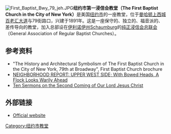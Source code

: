 [[Image:First_Baptist_Bwy_79_jeh.JPG|thumb]]'''纽约市第一浸信会教堂（The First Baptist Church in the City of New York）'''是美国[[纽约市|纽约市]]的一座教堂，位于[[曼哈顿|曼哈顿]][[上西城|上西城]][[百老汇大道|百老汇大道]]与79街路口，兴建于1891年。这是一座保守的、独立的、福音派的、差传导向的教堂，加入总部设在[[伊利诺伊州|伊利诺伊州]]Schaumburg的[[纯正浸信会总联会|纯正浸信会总联会]]（General Association of Regular Baptist Churches）。 

<!-- The church holds 90-minute worship services at 11 a.m. Sundays and midweek activities on Wednesday and Thursday evenings. -->

==参考资料==

{{reflist}}
*"The History and Architectural Symbolism of The First Baptist Church in the City of New York, 79th at Broadway", First Baptist Church brochure
*[https://web.archive.org/web/20120925192639/http://select.nytimes.com/gst/abstract.html?res=F30E1FFC3E5B0C7A8EDDA90994DE404482&n=Top%2fReference%2fTimes%20Topics%2fOrganizations%2fB%2fBaptist%20Churches  NEIGHBORHOOD REPORT: UPPER WEST SIDE; With Bowed Heads, A Flock Looks Warily Ahead]
*[http://books.google.com/books?id=SNwOAAAAIAAJ&dq=first+baptist+church+in+the+city+of+new+york&printsec=frontcover&source=web&ots=tb38hywTeB&sig=k1iIZ-aFFOTr2HVT0j5Nel7al8o Ten Sermons on the Second Coming of Our Lord Jesus Christ] {{Wayback|url=http://books.google.com/books?id=SNwOAAAAIAAJ&dq=first+baptist+church+in+the+city+of+new+york&printsec=frontcover&source=web&ots=tb38hywTeB&sig=k1iIZ-aFFOTr2HVT0j5Nel7al8o |date=20121111164607 }}

==外部链接==
{{Commonscat|First Baptist Church in the City of New York|纽约市第一浸信会教堂}}
*[http://www.firstbaptist-nyc.org/ Official website] {{Wayback|url=http://www.firstbaptist-nyc.org/ |date=20180910202533 }}

{{coord|40|47|3|N|73|58|49|W|type:landmark_region:US-NY|display=title}}

[[Category:纽约市教堂|Category:纽约市教堂]]